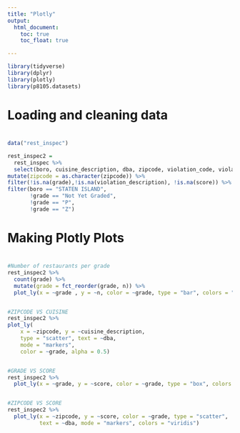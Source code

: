 ```yaml
---
title: "Plotly"
output: 
  html_document:
    toc: true
    toc_float: true

---
```


```r
library(tidyverse)
library(dplyr)
library(plotly)
library(p8105.datasets)
```
#
# Loading and cleaning data
#
```r
data("rest_inspec") 

rest_inspec2 =
  rest_inspec %>%
  select(boro, cuisine_description, dba, zipcode, violation_code, violation_description, grade, grade_date, critical_flag, score) %>%
mutate(zipcode = as.character(zipcode)) %>%
filter(!is.na(grade),!is.na(violation_description), !is.na(score)) %>%
filter(boro == "STATEN ISLAND", 
       !grade == "Not Yet Graded", 
       !grade == "P", 
       !grade == "Z")  

```
#
# Making Plotly Plots
#
```r
#Number of restaurants per grade
rest_inspec2 %>% 
  count(grade) %>% 
  mutate(grade = fct_reorder(grade, n)) %>% 
  plot_ly(x = ~grade , y = ~n, color = ~grade, type = "bar", colors = "viridis")


#ZIPCODE VS CUISINE 
rest_inspec2 %>% 
plot_ly(
    x = ~zipcode, y = ~cuisine_description, 
    type = "scatter", text = ~dba,
    mode = "markers",
    color = ~grade, alpha = 0.5)


#GRADE VS SCORE 
rest_inspec2 %>% 
  plot_ly(x = ~grade, y = ~score, color = ~grade, type = "box", colors = "viridis")


#ZIPCODE VS SCORE
rest_inspec2 %>% 
  plot_ly(x = ~zipcode, y = ~score, color = ~grade, type = "scatter",
          text = ~dba, mode = "markers", colors = "viridis")

```


